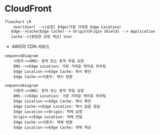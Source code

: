 # CloudFront

```mermaid
flowchart LR
    User[User] -->|요청| Edge(가장 가까운 Edge Location)
   Edge-->Cache(Edge Cache)--> Origin(Origin Shield) --> Application
   Cache-->|동일한 요청 캐싱| User
```



- AWS의 CDN 서비스



```mermaid
sequenceDiagram
    사용자->>DNS: 정적 또는 동적 파일 요청
    DNS-->>Edge Location: 가장 가까운 엣지로 라우팅
    Edge Location->>Edge Cache: 캐시 확인
    Edge Cache->>사용자: 캐시 반환

```



```mermaid
sequenceDiagram
    사용자->>DNS: 정적 또는 동적 파일 요청
    DNS-->>Edge Location: 가장 가까운 엣지로 라우팅
    Edge Location->>Edge Cache: 캐시 확인
    Edge Cache->>Edge Location: 캐시 없음 응답
    Edge Location->>Origin: 객체 요청
    Origin->>Edge Location: 객체 전달
    Edge Cache->>사용자: 객체 반환
    Edge Location->>Edge Cache: 객체 캐싱
    
```

